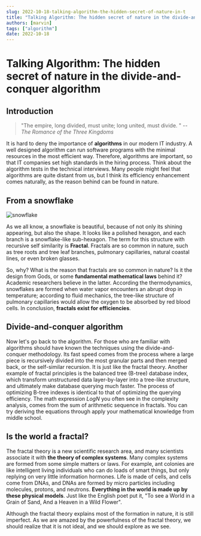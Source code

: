 ```yaml
---
slug: 2022-10-18-talking-algorithm-the-hidden-secret-of-nature-in-t
title: "Talking Algorithm: The hidden secret of nature in the divide-and-conquer algorithm"
authors: [marvin]
tags: ["algorithm"]
date: 2022-10-18
---
```



# Talking Algorithm: The hidden secret of nature in the divide-and-conquer algorithm

## Introduction

> "The empire, long divided, must unite; long united, must divide. " -- *The Romance of the Three Kingdoms*

It is hard to deny the importance of **algorithms** in our modern IT industry. A well designed algorithm can run software programs with the minimal resources in the most efficient way. Therefore, algorithms are important, so that IT companies set high standards in the hiring process. Think about the algorithm tests in the technical interviews. Many people might feel that algorithms are quite distant from us, but I think its efficiency enhancement comes naturally, as the reason behind can be found in nature.

## From a snowflake

![snowflake](https://codao.crawlab.cn/images/2022-10-18-032607.jpg)

As we all know, a snowflake is beautiful, because of not only its shining appearing, but also the shape. It looks like a polished hexagon, and each branch is a snowflake-like sub-hexagon. The term for this structure with recursive self similarity is **Fractal**. Fractals are so common in nature, such as tree roots and tree leaf branches, pulmonary capillaries, natural coastal lines, or even broken glasses. 

So, why? What is the reason that fractals are so common in nature? Is it the design from Gods, or some **fundamental mathematical laws** behind it? Academic researchers believe in the latter. According the thermodynamics, snowflakes are formed when water vapor encounters an abrupt drop in temperature; according to fluid mechanics, the tree-like structure of pulmonary capillaries would allow the oxygen to be absorbed by red blood cells. In conclusion, **fractals exist for efficiencies**.

## Divide-and-conquer algorithm

Now let's go back to the algorithm. For those who are familiar with algorithms should have known the techniques using the divide-and-conquer methodology. Its fast speed comes from the process where a large piece is recursively divided into the most granular parts and then merged back, or the self-similar recursion. It is just like the fractal theory. Another example of fractal principles is the balanced tree (B-tree) database index, which transform unstructured data layer-by-layer into a tree-like structure, and ultimately make database querying much faster. The process of optimizing B-tree indexes is identical to that of optimizing the querying efficiency. The math expression *LogN* you often see in the complexity analysis, comes from the sum of arithmetic sequence in fractals. You can try deriving the equations through apply your mathematical knowledge from middle school.

## Is the world a fractal?

The fractal theory is a new scientific research area, and many scientists associate it with **the theory of complex systems**. Many complex systems are formed from some simple matters or laws. For example, ant colonies are like intelligent living individuals who can do loads of smart things, but only replying on very little information hormones. Life is made of cells, and cells come from DNAs, and DNAs are formed by micro particles including molecules, protons, and neutrons. **Everything in the world is made up by these physical models**. Just like the English poet put it, "To see a World in a Grain of Sand, And a Heaven in a Wild Flower". 

Although the fractal theory explains most of the formation in nature, it is still imperfect. As we are amazed by the powerfulness of the fractal theory, we should realize that it is not ideal, and we should explore as we see. 
